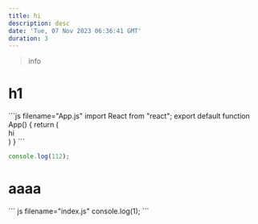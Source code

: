 ```yaml
---
title: hi
description: desc
date: 'Tue, 07 Nov 2023 06:36:41 GMT'
duration: 3
---
```


> info

# h1

<Sandpack template="react">
```js filename="App.js"
import React from "react";
export default function App() {
  return (
    <div>hi</div>
  )
}
```

```js filename="t.js"
console.log(112);
```
</Sandpack>

# aaaa

<Sandpack>
``` js filename="index.js"
console.log(1);
```
</Sandpack>
